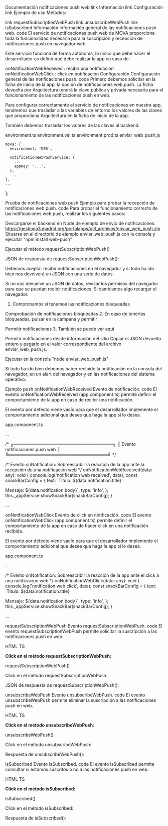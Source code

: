 Documentación notificaciones push web
link Información
link Configuración
link Ejemplo de uso
Métodos:

link requestSubscriptionWebPush
link unsubscribeWebPush
link isSubscribed
Información
Información general de las notificaciones push web.
code
El servicio de notificaciones push web de MOVA proporciona toda la funcionalidad necesaria para la suscripción y recepción de notificaciones push en navegador web

Este servicio funciona de forma autónoma, lo único que debe hacer el desarrollador es definir qué debe realizar la app en caso de:

onNotificationWebReceived : recibir una notificación
onNotificationWebClick : click en notificación
Configuración
Configuración general de las notificaciones push.
code
Primero debemos solicitar en la ficha de inicio de la app, la opción de notificaciones web push. La ficha devuelta por Arquitectura tendrá la clave pública y privada necesaria para el funcionamiento de las notificaciones push en web.

Para configurar correctamente el servicio de notificaciones en nuestra app, tendremos que trasladar a las variables de entorno los valores de las claves que proporciona Arquitectura en la ficha de inicio de la app.

También debemos trasladar los valores de las claves al backend.

environment.ts
environment.val.ts
environment.prod.ts
enviar_web_push.js

    mova: {
      environment: 'DES',
      ...
      notificationWebPushService: {
        ...
        appKey: '...',
      },
      ...
    },
    ...
  };
  
Prueba de notificaciones web push
Ejemplo para probar la recepción de notificaciones web push.
code
Para probar el funcionamiento correcto de las notificaciones web push, realizar los siguientes pasos:

Descargarse el backend en Node de ejemplo de envío de notificaciones: https://gestiona3.madrid.org/portalapps/util_archivos/enviar_web_push.zip
Situarse en el directorio de ejemplo enviar_web_push.js con la consola y ejecutar "npm install web-push"

Ejecutar el método requestSubscriptionWebPush()

JSON de respuesta de requestSubscriptionWebPush():


Debemos aceptar recibir notificaciones en el navegador y si todo ha ido bien nos devolverá un JSON con una serie de datos

Si no nos devuelve un JSON de datos, revisar los permisos del navegador para que se puedan recibir notificaciones. Si cambiamos algo recargar el navegador.

1. Comprobamos si tenemos las notificaciones bloqueadas

Comprobación de notificaciones bloqueadas
2. En caso de tenerlas bloqueadas, pulsar en la campana y permitir

Permitir notificaciones
3. También se puede ver aquí

Permitir notificaciones desde información del sitio
Copiar el JSON devuelto entero y pegarlo en el valor correspondiente del archivo enviar_web_push.js.

Ejecutar en la consola "node enviar_web_push.js"

Si todo ha ido bien debemos haber recibido la notificación en la consola del navegador, en un alert del navegador y en las notificaciones del sistema operativo:

Ejemplo push
onNotificationWebReceived
Evento de notificación.
code
El evento onNotificationWebReceived (app.component.ts) permite definir el comportamiento de la app en caso de recibir una notificación.

El evento por defecto viene vacío para que el desarrollador implemente el comportamiento adicional que desee que haga la app si lo desea.

app.component.ts

  ...

  /*
  ╔════════════════════════════════╗
  ║ Evento notificaciones push web ║
  ╚════════════════════════════════╝
  */


  /*
  Evento onNotification: Sobreescribir la reacción de la app ante la recepción de una notificacion web
  */
  onNotificationWebReceived(data: any): void {
    console.log('notification web received', data);
    const snackBarConfig = {
      text: `Titulo: ${data.notification.title}

Mensaje: ${data.notification.body}`,
      type: 'info',
    };
    this._appService.showSnackBar(snackBarConfig);
  }


  ...
  
onNotificationWebClick
Evento de click en notificación.
code
El evento onNotificationWebClick (app.component.ts) permite definir el comportamiento de la app en caso de hacer click en una notificación recibida.

El evento por defecto viene vacío para que el desarrollador implemente el comportamiento adicional que desee que haga la app si lo desea.

app.component.ts

  ...

  /*
  Evento onNotification: Sobreescribir la reacción de la app ante el click a una notificacion web
  */
  onNotificationWebClick(data: any): void {
    console.log('notification web click', data);
    const snackBarConfig = {
      text: `Titulo: ${data.notification.title}

Mensaje: ${data.notification.body}`,
      type: 'info',
    };
    this._appService.showSnackBar(snackBarConfig);
  }

  ...
  
requestSubscriptionWebPush
Evento requestSubscriptionWebPush.
code
El evento requestSubscriptionWebPush permite solicitar la suscripción a las notificaciones push en web.

HTML
TS

  <p><strong>Click en el método requestSubscriptionWebPush:</strong></p>
  <mv-button
    appearance="raised"
    color="primary"
    (clickEvent)="subscriptionClick()">
    requestSubscriptionWebPush()
  </mv-button>
  
Click en el método requestSubscriptionWebPush:

JSON de respuesta de requestSubscriptionWebPush():


unsubscribeWebPush
Evento unsubscribeWebPush.
code
El evento unsubscribeWebPush permite eliminar la suscripción a las notificaciones push en web.

HTML
TS

  <p><strong>Click en el método unsubscribeWebPush:</strong></p>
  <mv-button
    appearance="raised"
    color="primary"
    (clickEvent)="unsubscribeClick()">
    unsubscribeWebPush()
  </mv-button>
  
Click en el método unsubscribeWebPush:

Respuesta de unsubscribeWebPush():

isSubscribed
Evento isSubscribed.
code
El evento isSubscribed permite consultar si estamos suscritos o no a las notificaciones push en web.

HTML
TS

  <p><strong>Click en el método isSubscribed:</strong></p>
  <mv-button
    appearance="raised"
    color="primary"
    (clickEvent)="isSubscribedClick()">
    isSubscribed()
  </mv-button>
  
Click en el método isSubscribed:

Respuesta de isSubscribed():